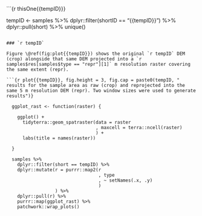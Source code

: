 
```{r thisOne{{tempID}}}

  tempID <- samples %>%
    dplyr::filter(shortID == "{{tempID}}") %>%
    dplyr::pull(short) %>%
    unique()

```

### `r tempID`

Figure \@ref(fig:plot{{tempID}}) shows the original `r tempID` DEM (crop) alongside that same DEM projected into a `r samples$res[samples$type == "repr"][1]` m resolution raster covering the same extent (repr).

```{r plot{{tempID}}, fig.height = 3, fig.cap = paste0(tempID, " results for the sample area as raw (crop) and reprojected into the same 5 m resolution DEM (repr). Two window sizes were used to generate results")}

  ggplot_rast <- function(raster) {
    
    ggplot() +
      tidyterra::geom_spatraster(data = raster
                                 , maxcell = terra::ncell(raster)
                                 ) +
      labs(title = names(raster))
    
  }

  samples %>%
    dplyr::filter(short == tempID) %>%
    dplyr::mutate(r = purrr::map2(r
                                  , type
                                  , ~ setNames(.x, .y)
                                  )
                  ) %>%
    dplyr::pull(r) %>%
    purrr::map(ggplot_rast) %>%
    patchwork::wrap_plots()

```

